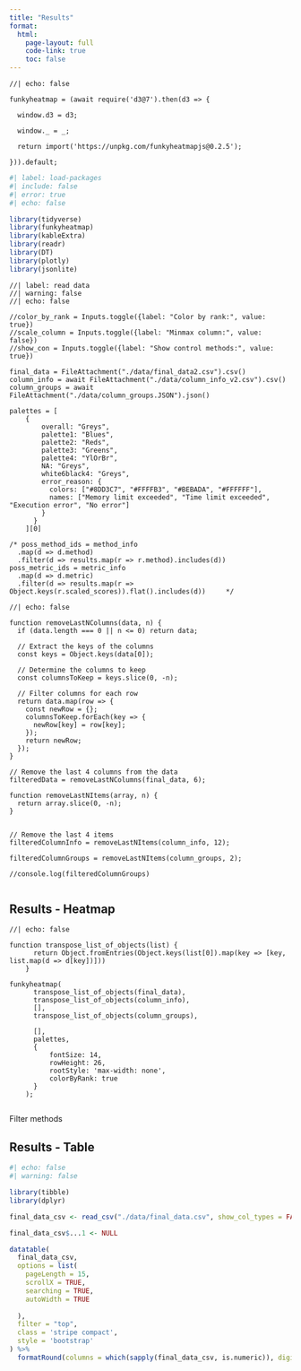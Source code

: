 ```yaml
---
title: "Results"
format:
  html:
    page-layout: full
    code-link: true
    toc: false
---
```



```ojs
//| echo: false

funkyheatmap = (await require('d3@7').then(d3 => {

  window.d3 = d3;

  window._ = _;

  return import('https://unpkg.com/funkyheatmapjs@0.2.5');

})).default;

```


```r
#| label: load-packages
#| include: false
#| error: true
#| echo: false

library(tidyverse)
library(funkyheatmap)
library(kableExtra)
library(readr)
library(DT)
library(plotly)
library(jsonlite)
``` 



```ojs
//| label: read data
//| warning: false
//| echo: false

//color_by_rank = Inputs.toggle({label: "Color by rank:", value: true})
//scale_column = Inputs.toggle({label: "Minmax column:", value: false})
//show_con = Inputs.toggle({label: "Show control methods:", value: true})

final_data = FileAttachment("./data/final_data2.csv").csv()
column_info = await FileAttachment("./data/column_info_v2.csv").csv()
column_groups = await FileAttachment("./data/column_groups.JSON").json()

palettes = [
    {
        overall: "Greys",
        palette1: "Blues",
        palette2: "Reds",
        palette3: "Greens",
        palette4: "YlOrBr",
        NA: "Greys",
        white6black4: "Greys",
        error_reason: {
          colors: ["#8DD3C7", "#FFFFB3", "#BEBADA", "#FFFFFF"],
          names: ["Memory limit exceeded", "Time limit exceeded", "Execution error", "No error"]
        }
      }
    ][0]     

/* poss_method_ids = method_info
  .map(d => d.method)
  .filter(d => results.map(r => r.method).includes(d))
poss_metric_ids = metric_info
  .map(d => d.metric)
  .filter(d => results.map(r => Object.keys(r.scaled_scores)).flat().includes(d))     */
```

```ojs
//| echo: false

function removeLastNColumns(data, n) {
  if (data.length === 0 || n <= 0) return data;

  // Extract the keys of the columns
  const keys = Object.keys(data[0]);

  // Determine the columns to keep
  const columnsToKeep = keys.slice(0, -n);

  // Filter columns for each row
  return data.map(row => {
    const newRow = {};
    columnsToKeep.forEach(key => {
      newRow[key] = row[key];
    });
    return newRow;
  });
}

// Remove the last 4 columns from the data
filteredData = removeLastNColumns(final_data, 6);

function removeLastNItems(array, n) {
  return array.slice(0, -n);
}


// Remove the last 4 items
filteredColumnInfo = removeLastNItems(column_info, 12);

filteredColumnGroups = removeLastNItems(column_groups, 2);

//console.log(filteredColumnGroups)


```
::: {.fullwidth}
## Results - Heatmap


```ojs
//| echo: false

function transpose_list_of_objects(list) {
      return Object.fromEntries(Object.keys(list[0]).map(key => [key, list.map(d => d[key])]))
    }

funkyheatmap(
      transpose_list_of_objects(final_data),
      transpose_list_of_objects(column_info),
      [],
      transpose_list_of_objects(column_groups),
      
      [],
      palettes,
      {
          fontSize: 14,
          rowHeight: 26,
          rootStyle: 'max-width: none',
          colorByRank: true
      }
    );


```

<summary>Filter methods</summary>

<!-- ::: {.cell .panel-input .card .bg-light}

<details>

<summary>Filter methods</summary>

```ojs
//| echo: false

viewof method_ids = Inputs.checkbox(
  final_data.filter(item => item.method),
  {
    value: final_data.map(item => item.method),
    label: "Methods:"
  } 
)

```  

</details>

<details>

<summary>Filter metrics</summary>

```ojs
//| echo: false

viewof metric_ids = Inputs.checkbox(
  Object.keys(final_data[0]),
  {
    label: "Metrics:"
  }
)
```

</details>
::: -->

## Results - Table
```r
#| echo: false
#| warning: false

library(tibble)
library(dplyr)

final_data_csv <- read_csv("./data/final_data.csv", show_col_types = FALSE)

final_data_csv$...1 <- NULL

datatable(
  final_data_csv,
  options = list(
    pageLength = 15,
    scrollX = TRUE,
    searching = TRUE,
    autoWidth = TRUE
    
  ),
  filter = "top",
  class = 'stripe compact',
  style = 'bootstrap'
) %>%
  formatRound(columns = which(sapply(final_data_csv, is.numeric)), digits = 2)
```

:::